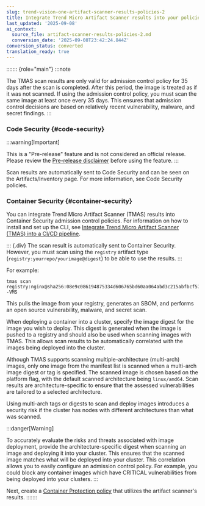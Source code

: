 ```yaml
---
slug: trend-vision-one-artifact-scanner-results-policies-2
title: Integrate Trend Micro Artifact Scanner results into your policies
last_updated: '2025-09-08'
ai_context:
  source_file: artifact-scanner-results-policies-2.md
  conversion_date: '2025-09-08T23:42:24.844Z'
conversion_status: converted
translation_ready: true
---
```


::::::: {role="main"}
:::note

The TMAS scan results are only valid for admission control policy for 35 days after the scan is completed. After this period, the image is treated as if it was not scanned. If using the admission control policy, you must scan the same image at least once every 35 days. This ensures that admission control decisions are based on relatively recent vulnerability, malware, and secret findings.
:::

### Code Security {#code-security}

:::warning[Important]

This is a "Pre-release" feature and is not considered an official release. Please review the [Pre-release disclaimer](pre-release-disclaimer.mdx) before using the feature.
:::

Scan results are automatically sent to Code Security and can be seen on the Artifacts/Inventory page. For more information, see Code Security policies.

### Container Security {#container-security}

You can integrate Trend Micro Artifact Scanner (TMAS) results into Container Security admission control policies. For information on how to install and set up the CLI, see [Integrate Trend Micro Artifact Scanner (TMAS) into a CI/CD pipeline](integrating-tmas-ci-cd-pipeline.mdx).

::: {.div}
The scan result is automatically sent to Container Security. However, you must scan using the `registry` artifact type (`registry:yourrepo/yourimage@digest`) to be able to use the results.
:::

For example:

``` codeblock
tmas scan registry:nginx@sha256:08e9c086194875334d606765bd60aa064abd3c215abfbcf5737619110d48d114 -VMS
```

This pulls the image from your registry, generates an SBOM, and performs an open source vulnerability, malware, and secret scan.

When deploying a container into a cluster, specify the image digest for the image you wish to deploy. This digest is generated when the image is pushed to a registry and should also be used when scanning images with TMAS. This allows scan results to be automatically correlated with the images being deployed into the cluster.

Although TMAS supports scanning multiple-architecture (multi-arch) images, only one image from the manifest list is scanned when a multi-arch image digest or tag is specified. The scanned image is chosen based on the platform flag, with the default scanned architecture being `linux/amd64`. Scan results are architecture-specific to ensure that the assessed vulnerabilities are tailored to a selected architecture.

Using multi-arch tags or digests to scan and deploy images introduces a security risk if the cluster has nodes with different architectures than what was scanned.

:::danger[Warning]

To accurately evaluate the risks and threats associated with image deployment, provide the architecture-specific digest when scanning an image and deploying it into your cluster. This ensures that the scanned image matches what will be deployed into your cluster. This correlation allows you to easily configure an admission control policy. For example, you could block any container images which have CRITICAL vulnerabilities from being deployed into your clusters.
:::

Next, create a [Container Protection policy](policies.mdx) that utilizes the artifact scanner's results.
:::::::
